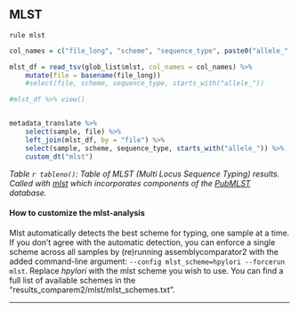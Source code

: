 ## MLST

`rule mlst`

```r



col_names = c("file_long", "scheme", "sequence_type", paste0("allele_", 1:100))

mlst_df = read_tsv(glob_list$mlst, col_names = col_names) %>% 
    mutate(file = basename(file_long)) 
    #select(file, scheme, sequence_type, starts_with("allele_"))

#mlst_df %>% view()


metadata_translate %>% 
    select(sample, file) %>% 
    left_join(mlst_df, by = "file") %>% 
    select(sample, scheme, sequence_type, starts_with("allele_")) %>% 
    custom_dt("mlst")

```


*Table `r tableno()`: Table of MLST (Multi Locus Sequence Typing) results. Called with [mlst](https://github.com/tseemann/mlst#mlst) which incorporates components of the [PubMLST](https://pubmlst.org/) database.*

#### How to customize the mlst-analysis

Mlst automatically detects the best scheme for typing, one sample at a time. If you don't agree with the automatic detection, you can enforce a single scheme across all samples by (re)running assemblycomparator2 with the added command-line argument: `--config mlst_scheme=hpylori --forcerun mlst`. Replace *hpylori* with the mlst scheme you wish to use. You can find a full list of available schemes in the "results_comparem2/mlst/mlst_schemes.txt".


---
